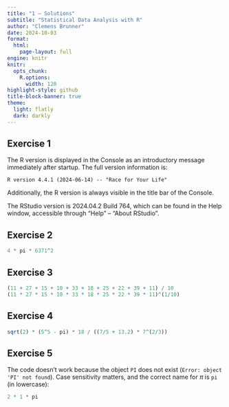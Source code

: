 ```yaml
---
title: "1 – Solutions"
subtitle: "Statistical Data Analysis with R"
author: "Clemens Brunner"
date: 2024-10-03
format:
  html:
    page-layout: full
engine: knitr
knitr:
  opts_chunk: 
    R.options:
      width: 120
highlight-style: github
title-block-banner: true
theme:
  light: flatly
  dark: darkly
---
```


## Exercise 1

The R version is displayed in the Console as an introductory message immediately after startup. The full version information is:

```
R version 4.4.1 (2024-06-14) -- "Race for Your Life"
```

Additionally, the R version is always visible in the title bar of the Console.

The RStudio version is 2024.04.2 Build 764, which can be found in the Help window, accessible through "Help" – "About RStudio".


## Exercise 2

```r
4 * pi * 6371^2
```


## Exercise 3

```r
(11 + 27 + 15 + 10 + 33 + 18 + 25 + 22 + 39 + 11) / 10
(11 * 27 * 15 * 10 * 33 * 18 * 25 * 22 * 39 * 11)^(1/10)
```


## Exercise 4

```r
sqrt(2) * (5^5 - pi) * 18 / ((7/5 + 13.2) * 7^(2/3))
```


## Exercise 5

The code doesn't work because the object `PI` does not exist (`Error: object 'PI' not found`). Case sensitivity matters, and the correct name for $\pi$ is `pi` (in lowercase):

```r
2 * 1 * pi
```
